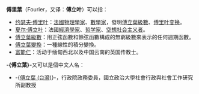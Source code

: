 {{NoteTA|T=zh:傅里叶; zh-hans:傅里叶; zh-hant:傅立葉;|1=zh:傅里叶; zh-hans:傅里叶; zh-hant:傅立葉;}}
'''傅里葉'''（Fourier，又译：'''傅立叶'''）可以指：

* [[约瑟夫·傅里叶|约瑟夫·傅里叶]]：[[法國|法國]][[物理學家|物理學家]]、[[數學家|數學家]]，發明[[傅立葉級數|傅立葉級數]]、[[傅里叶变换|傅里叶变换]]。
* [[夏尔·傅立叶|夏尔·傅立叶]]：法國[[經濟學家|經濟學家]]、[[哲学家|哲学家]]、[[空想社会主义者|空想社会主义者]]。
* [[傅立葉級數|傅立葉級數]]：用正弦函數和餘弦函數構成的無窮級數來表示的任何週期函數。
* [[傅立葉變換|傅立葉變換]]：一種線性的積分變換。
* [[富能仁|富能仁]]：活动于缅甸西北以及中国云南的英国传教士。

'''-{傅立葉}-'''又可以是個中文人名：

* -{[[傅立葉_(台灣)|傅立葉 (台灣)]]}-，行政院政務委員，國立政治大學社會行政與社會工作研究所副教授

{{disambig|F|Cat=三字人名消歧义}}